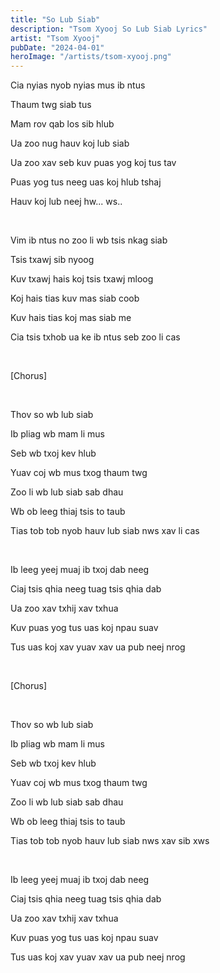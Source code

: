 ```yaml
---
title: "So Lub Siab"
description: "Tsom Xyooj So Lub Siab Lyrics"
artist: "Tsom Xyooj"
pubDate: "2024-04-01"
heroImage: "/artists/tsom-xyooj.png"
---
```


Cia nyias nyob nyias mus ib ntus

Thaum twg siab tus

Mam rov qab los sib hlub

Ua zoo nug hauv koj lub siab

Ua zoo xav seb kuv puas yog koj tus tav

Puas yog tus neeg uas koj hlub tshaj

Hauv koj lub neej hw... ws..

<br />

Vim ib ntus no zoo li wb tsis nkag siab

Tsis txawj sib nyoog

Kuv txawj hais koj tsis txawj mloog

Koj hais tias kuv mas siab coob

Kuv hais tias koj mas siab me

Cia tsis txhob ua ke ib ntus seb zoo li cas

<br />

[Chorus]

<br />

Thov so wb lub siab

Ib pliag wb mam li mus

Seb wb txoj kev hlub

Yuav coj wb mus txog thaum twg

Zoo li wb lub siab sab dhau

Wb ob leeg thiaj tsis to taub

Tias tob tob nyob hauv lub siab nws xav li cas

<br />

Ib leeg yeej muaj ib txoj dab neeg

Ciaj tsis qhia neeg tuag tsis qhia dab

Ua zoo xav txhij xav txhua

Kuv puas yog tus uas koj npau suav

Tus uas koj xav yuav xav ua pub neej nrog

<br />

[Chorus]

<br />

Thov so wb lub siab

Ib pliag wb mam li mus

Seb wb txoj kev hlub

Yuav coj wb mus txog thaum twg

Zoo li wb lub siab sab dhau

Wb ob leeg thiaj tsis to taub

Tias tob tob nyob hauv lub siab nws xav sib xws

<br />

Ib leeg yeej muaj ib txoj dab neeg

Ciaj tsis qhia neeg tuag tsis qhia dab

Ua zoo xav txhij xav txhua

Kuv puas yog tus uas koj npau suav

Tus uas koj xav yuav xav ua pub neej nrog
